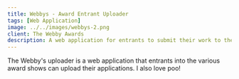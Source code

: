 ```yaml
---
title: Webbys - Award Entrant Uploader
tags: [Web Application]
image: ../../images/webbys-2.png
client: The Webby Awards
description: A web application for entrants to submit their work to the Webby Awards.
---
```


The Webby's uploader is a web application that entrants into the various award shows can upload their applications. I also love poo!
